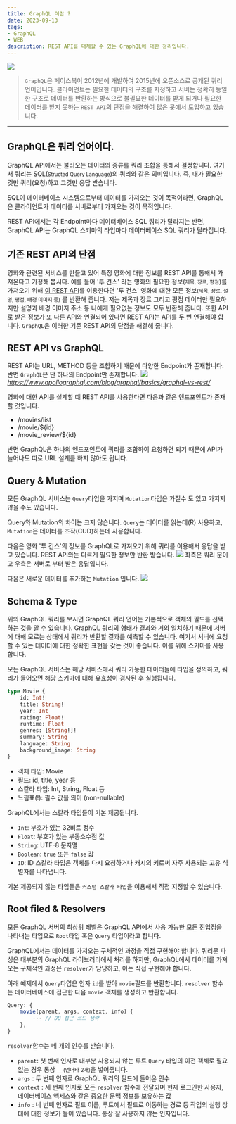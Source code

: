 ```yaml
---
title: GraphQL 이란 ?
date: 2023-09-13
tags:
- GraphQL
- WEB
description: REST API를 대체할 수 있는 GraphQL에 대한 정리입니다.
---
```


![](/images/thumbnails/graphql.png)

> `GraphQL`은 페이스북이 2012년에 개발하여 2015년에 오픈소스로 공개된 쿼리 언어입니다.
클라이언트는 필요한 데이터의 구조를 지정하고 서버는 정확히 동일한 구조로
데이터를 반환하는 방식으로 불필요한 데이터를 받게 되거나 필요한 데이터를 
받지 못하는 `REST API`의 단점을 해결하여 많은 곳에서 도입하고 있습니다.

***
## GraphQL은 쿼리 언어이다.

GraphQL API에서는 불러오는
데이터의 종류를 쿼리 조합을 통해서 결정합니다. 여기서 쿼리는 SQL(<small>Structed Query Language</small>)의 쿼리와 같은 의미입니다.
즉, 내가 필요한 것만 쿼리(요청)하고 그것만 응답 받습니다.

SQL이 데이터베이스 시스템으로부터 데이터를 가져오는 것이 목적이라면, GraphQL은 클라이언트가 데이터를 
서버로부터 가져오는 것이 목적입니다.

REST API에서는 각 Endpoint마다 데이터베이스 SQL 쿼리가 달라지는 반면,
GraphQL API는 GraphQL 스키마의 타입마다 데이터베이스 SQL 쿼리가 달라집니다.


## 기존 REST API의 단점

영화와 관련된 서비스를 만들고 있어 특정 영화에 대한 정보를 REST API를 통해서 가져온다고 가정해 봅시다.
예를 들어 '투 건스' 라는 영화의 필요한 정보(<small>제목, 장르, 평점</small>)를 가져오기 위해 [이 REST API](https://yts.mx/api/v2/movie_details.json?movie_id=22)를 이용한다면
'투 건스' 영화에 대한 모든 정보<small>(제목, 장르, 설명, 평점, 배경 이미지 등)</small> 를 반환해 줍니다.
저는 제목과 장르 그리고 평점 데이터만 필요하지만 설명과 배경 이미지 주소 등 나에게 필요없는 정보도 모두 반환해 줍니다.
또한 API로 받은 정보가 또 다른 API와 연결되어 있다면 REST API는 API를 두 번 연결해야 합니다. `GraphQL`은
이러한 기존 REST API의 단점을 해결해 줍니다.

## REST API vs GraphQL

REST API는 URL, METHOD 등을 조합하기 때문에 다양한 Endpoint가 존재합니다.
반면 `GraphQL`은 단 하나의 Endpoint만 존재합니다. 
![](/images/9.13/9.13.image3.png)
<cite>https://www.apollographql.com/blog/graphql/basics/graphql-vs-rest/</cite>

영화에 대한 API를 설계할 떄 REST API를 사용한다면 다음과 같은 엔드포인트가 존재할 것입니다.

- /movies/list
- /movie/$\{id}
- /movie_review/$\{id}

반면 GraphQL은 하나의 엔드포인트에 쿼리를 조합하여 요청하면 되기 때문에
API가 늘어나도 따로 URL 설계를 하지 않아도 됩니다.

## Query & Mutation
모든 GraphQL 서비스는 `Query`타입을 가지며 `Mutation`타입은 가질수 도 있고 가지지 않을 수도 있습니다.

Query와 Mutation의 차이는 크지 않습니다. `Query`는 데이터를 읽는데(R) 사용하고,
`Mutation`은 데이터를 조작(CUD)하는데 사용합니다.

다음은 영화 '투 건스'의 정보를 GraphQL로 가져오기 위해 쿼리를 이용해서 응답을 받고 있습니다.
REST API와는 다르게 필요한 정보만 반환 받습니다.
![](/images/9.13/9.13.image1.png)
좌측은 쿼리 문이고 우측은 서버로 부터 받은 응답입니다.

다음은 새로운 데이터를 추가하는 `Mutation` 입니다.
![](/images/9.13/9.13.image2.png)

## Schema & Type
위의 GraphQL 쿼리를 보시면 GraphQL 쿼리 언어는 기본적으로 객체의 필드를 선택하는 것을 알 수 있습니다.
GraphQL 쿼리의 형태가 결과와 거의 일치하기 때문에 서버에 대해 모르는 상태에서 쿼리가 반환할 결과를
예측할 수 있습니다. 여기서 서버에 요청할 수 있는 데이터에 대한 정확한 표현을 갖는 것이 좋습니다. 이를 위해 스키마를
사용합니다.

모든 GraphQL 서비스는 해당 서비스에서 쿼리 가능한 데이터들에 타입을 정의하고, 쿼리가 들어오면
해당 스키마에 대해 유효성이 검사된 후 실행됩니다.

```graphql
type Movie {
    id: Int!
    title: String!
    year: Int
    rating: Float!
    runtime: Float
    genres: [String!]!
    summary: String
    language: String
    background_image: String
}
```

- 객체 타입: Movie
- 필드: id, title, year 등
- 스칼라 타입: Int, String, Float 등
- 느낌표(!): 필수 값을 의미 (non-nullable)

GraphQL에서는 스칼라 타입들이 기본 제공됩니다.
- `Int`: 부호가 있는 32비트 정수
- `Float`: 부호가 있는 부동소수점 값
- `String`: UTF-8 문자열
- `Boolean`: `true` 또는 `false` 값
- `ID`: ID 스칼라 타입은 객체를 다시 요청하거나 캐시의 키로써 자주 사용되는 고유 식별자를 나타냅니다.

기본 제공되지 않는 타입들은 `커스텀 스칼라 타입`을 이용해서 직접 지정할 수 있습니다.

## Root filed & Resolvers

모든 GraphQL 서버의 최상위 레벨은 GraphQL API에서 사용 가능한 모든 진입점을 나타내는 타입으로
`Root`타입 혹은 `Query` 타입이라고 합니다.

GraphQL에서는 데이터를 가져오는 구체적인 과정을 직접 구현해야 합니다. 쿼리문 파싱은 대부분의 GraphQL 라이브러리에서
처리를 하지만, GraphQL에서 데이터를 가져오는 구체적인 과정은 `resolver`가 담당하고, 이는 직접 구현해야 합니다.

아래 예제에서 `Query`타입은 인자 `id`를 받아 `movie`필드를 반환합니다.
`resolver` 함수는 데이터베이스에 접근한 다음 `movie` 객체를 생성하고 반환합니다.

```js
Query: {
    movie(parent, args, context, info) {
        ··· // DB 접근 코드 생략
    },
}
```

`resolver`함수는 네 개의 인수를 받습니다.

- `parent`: 첫 번째 인자로 대부분 사용되지 않는 루트 `Query` 타입의 이전 객체로 필요 없는 경우 통상 `__`<small>(언더바 2개)</small>을 넣어줍니다.
- `args` : 두 번째 인자로 GraphQL 쿼리의 필드에 들어온 인수
- `context` : 세 번째 인자로 모든 `resolver` 함수에 전달되며 현재 로그인한 사용자, 데이터베이스 액세스와 같은 중요한 문맥 정보를 보유하는 값
- `info` : 네 번째 인자로 필드 이름, 루트에서 필드로 이동하는 경로 등 작업의 실행 상태에 대한 정보가 들어 있습니다. 통상 잘 사용하지 않는 인자입니다.
